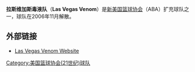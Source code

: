 {{ABA team 
| color1        = white
| color2        = black
| logo          = Venom-150.jpg
| pixels        = 150px
| founded       = 2006
| league        = [[美国篮球协会_(21世纪)|ABA]] 2006年-2006年，解散
| history       = 拉斯维加斯毒液队 2006年-2006年
| arena         = 无
| city          = [[田纳西州|田纳西州]],[[拉斯维加斯|拉斯维加斯]]
| colors        = 红色，白色 和 蓝色
| owner         = 丹尼尔·萨瓦吉(Daniel Savage)
| coach         = 切·琼斯(Che' Jones)
| championships = 0
| titles        = 0
| cheerleaders  = 
| dancers       = 
| mascot        = 
}}

'''拉斯维加斯毒液队'''（'''Las Vegas Venom'''）是[[美国篮球协会_(21世纪)|新美国篮球协会]]（ABA）扩充球队之一，球队在2006年11月解散。

==外部链接==

*[http://www.venombasketball.com Las Vegas Venom Website] {{Wayback|url=http://www.venombasketball.com/ |date=20190806194756 }}

[[Category:美国篮球协会(21世纪)球队|Category:美国篮球协会(21世纪)球队]]